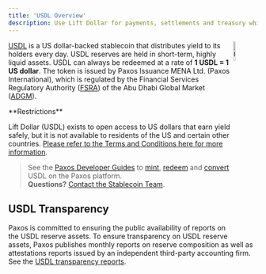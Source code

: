 ```yaml
---
title: 'USDL Overview'
description: Use Lift Dollar for payments, settlements and treasury while earning on-chain yield.
---
```




<img src="/images/usdl.png" alt="USDL" align="right" width="10%" />

[USDL](https://liftdollar.com) is a US dollar-backed stablecoin that distributes yield to its holders every day.
USDL reserves are held in short-term, highly liquid assets.
USDL can always be redeemed at a rate of **1 USDL = 1 US dollar**.
The token is issued by Paxos Issuance MENA Ltd. (Paxos International), which is regulated by the Financial Services Regulatory Authority ([FSRA](https://www.adgm.com/financial-services-regulatory-authority)) of the Abu Dhabi Global Market ([ADGM](https://www.adgm.com/)).

<Warning>
  **Restrictions**

  Lift Dollar (USDL) exists to open access to US dollars that earn yield safely, but it is not available to residents of the US and certain other countries.
  [Please refer to the Terms and Conditions here for more information](https://liftdollar.com/terms-and-conditions/).
</Warning>

> See the [Paxos Developer Guides](/) to [mint](/guides/developer/mint), [redeem](/guides/developer/redeem) and [convert](/guides/developer/convert) USDL on the Paxos platform.<br/>**Questions?** [Contact the Stablecoin Team](https://support.paxos.com).

## USDL Transparency

Paxos is committed to ensuring the public availability of reports on the USDL reserve assets.
To ensure transparency on USDL reserve assets, Paxos publishes monthly reports on reserve composition as well as attestations reports issued by an independent third-party accounting firm. See the [USDL transparency reports](https://liftdollar.com/transparency/).
